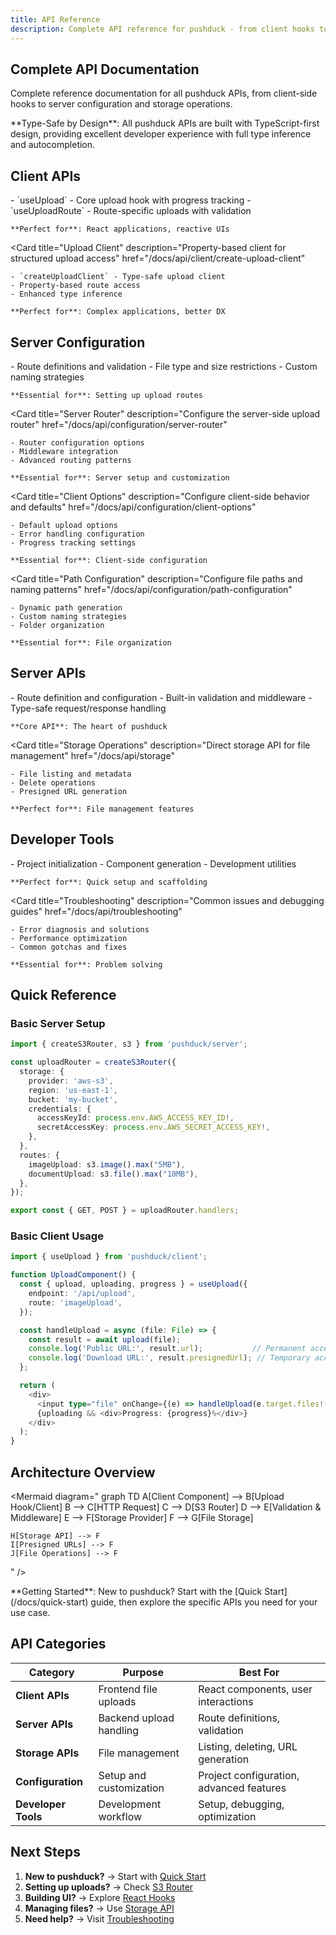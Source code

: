 ```yaml
---
title: API Reference
description: Complete API reference for pushduck - from client hooks to server configuration and storage operations
---
```



## Complete API Documentation

Complete reference documentation for all pushduck APIs, from client-side hooks to server configuration and storage operations.

<Callout type="info">
  **Type-Safe by Design**: All pushduck APIs are built with TypeScript-first design, providing excellent developer experience with full type inference and autocompletion.
</Callout>

## Client APIs

<Cards>
  <Card 
    title="React Hooks" 
    description="Reactive hooks for file uploads with built-in state management"
    href="/docs/api/client"
  >
    - `useUpload` - Core upload hook with progress tracking
    - `useUploadRoute` - Route-specific uploads with validation
    
    **Perfect for**: React applications, reactive UIs
  </Card>
  
  <Card 
    title="Upload Client" 
    description="Property-based client for structured upload access"
    href="/docs/api/client/create-upload-client"
  >
    - `createUploadClient` - Type-safe upload client
    - Property-based route access
    - Enhanced type inference
    
    **Perfect for**: Complex applications, better DX
  </Card>
</Cards>

## Server Configuration

<Cards>
  <Card 
    title="Upload Configuration" 
    description="Configure upload behavior, validation, and storage"
    href="/docs/api/configuration/upload-config"
  >
    - Route definitions and validation
    - File type and size restrictions
    - Custom naming strategies
    
    **Essential for**: Setting up upload routes
  </Card>
  
  <Card 
    title="Server Router" 
    description="Configure the server-side upload router"
    href="/docs/api/configuration/server-router"
  >
    - Router configuration options
    - Middleware integration
    - Advanced routing patterns
    
    **Essential for**: Server setup and customization
  </Card>
  
  <Card 
    title="Client Options" 
    description="Configure client-side behavior and defaults"
    href="/docs/api/configuration/client-options"
  >
    - Default upload options
    - Error handling configuration
    - Progress tracking settings
    
    **Essential for**: Client-side configuration
  </Card>
  
  <Card 
    title="Path Configuration" 
    description="Configure file paths and naming patterns"
    href="/docs/api/configuration/path-configuration"
  >
    - Dynamic path generation
    - Custom naming strategies
    - Folder organization
    
    **Essential for**: File organization
  </Card>
</Cards>

## Server APIs

<Cards>
  <Card 
    title="S3 Router" 
    description="Create type-safe upload routes with validation"
    href="/docs/api/s3-router"
  >
    - Route definition and configuration
    - Built-in validation and middleware
    - Type-safe request/response handling
    
    **Core API**: The heart of pushduck
  </Card>
  
  <Card 
    title="Storage Operations" 
    description="Direct storage API for file management"
    href="/docs/api/storage"
  >
    - File listing and metadata
    - Delete operations
    - Presigned URL generation
    
    **Perfect for**: File management features
  </Card>
</Cards>

## Developer Tools

<Cards>
  <Card 
    title="CLI Reference" 
    description="Command-line tools for setup and development"
    href="/docs/api/cli"
  >
    - Project initialization
    - Component generation
    - Development utilities
    
    **Perfect for**: Quick setup and scaffolding
  </Card>
  
  <Card 
    title="Troubleshooting" 
    description="Common issues and debugging guides"
    href="/docs/api/troubleshooting"
  >
    - Error diagnosis and solutions
    - Performance optimization
    - Common gotchas and fixes
    
    **Essential for**: Problem solving
  </Card>
</Cards>

## Quick Reference

### Basic Server Setup

```typescript
import { createS3Router, s3 } from 'pushduck/server';

const uploadRouter = createS3Router({
  storage: {
    provider: 'aws-s3',
    region: 'us-east-1',
    bucket: 'my-bucket',
    credentials: {
      accessKeyId: process.env.AWS_ACCESS_KEY_ID!,
      secretAccessKey: process.env.AWS_SECRET_ACCESS_KEY!,
    },
  },
  routes: {
    imageUpload: s3.image().max("5MB"),
    documentUpload: s3.file().max("10MB"),
  },
});

export const { GET, POST } = uploadRouter.handlers;
```

### Basic Client Usage

```typescript
import { useUpload } from 'pushduck/client';

function UploadComponent() {
  const { upload, uploading, progress } = useUpload({
    endpoint: '/api/upload',
    route: 'imageUpload',
  });

  const handleUpload = async (file: File) => {
    const result = await upload(file);
    console.log('Public URL:', result.url);           // Permanent access
    console.log('Download URL:', result.presignedUrl); // Temporary access (1 hour)
  };

  return (
    <div>
      <input type="file" onChange={(e) => handleUpload(e.target.files![0])} />
      {uploading && <div>Progress: {progress}%</div>}
    </div>
  );
}
```

## Architecture Overview

<Mermaid
diagram="
graph TD
    A[Client Component] --> B[Upload Hook/Client]
    B --> C[HTTP Request]
    C --> D[S3 Router]
    D --> E[Validation & Middleware]
    E --> F[Storage Provider]
    F --> G[File Storage]
    
    H[Storage API] --> F
    I[Presigned URLs] --> F
    J[File Operations] --> F
"
/>

<Callout type="tip">
  **Getting Started**: New to pushduck? Start with the [Quick Start](/docs/quick-start) guide, then explore the specific APIs you need for your use case.
</Callout>

## API Categories

| Category | Purpose | Best For |
|----------|---------|----------|
| **Client APIs** | Frontend file uploads | React components, user interactions |
| **Server APIs** | Backend upload handling | Route definitions, validation |
| **Storage APIs** | File management | Listing, deleting, URL generation |
| **Configuration** | Setup and customization | Project configuration, advanced features |
| **Developer Tools** | Development workflow | Setup, debugging, optimization |

## Next Steps

1. **New to pushduck?** → Start with [Quick Start](/docs/quick-start)
2. **Setting up uploads?** → Check [S3 Router](/docs/api/s3-router)
3. **Building UI?** → Explore [React Hooks](/docs/api/client)
4. **Managing files?** → Use [Storage API](/docs/api/storage)
5. **Need help?** → Visit [Troubleshooting](/docs/api/troubleshooting) 